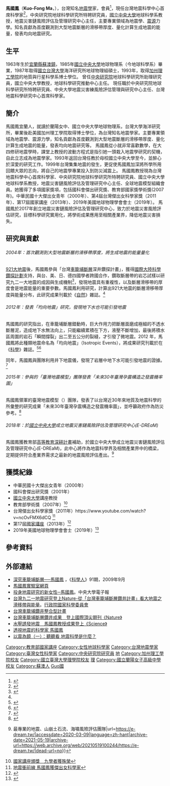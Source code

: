 {{Infobox_Scientist      
| name = 馬國鳳        
| image = Replace this image female.svg  
| caption = 
| birth_date = {{bya|1963}}
| birth_place = {{ROC|臺灣省}}[[宜蘭縣|宜蘭縣]][[蘇澳鎮_(臺灣)|蘇澳鎮]]<!--1945年~2000年宜蘭縣由臺灣省所管轄-->
| death_date =           
| death_place =         
| residence = {{TWN}} 
| nationality = {{ROC}} 
| field = 地震學家       
| work_institution = [[中央研究院|中央研究院]]地球科學研究所<br>[[國立中央大學|國立中央大學]]地球科學系<br>[[國立中央大學|國立中央大學]][[地震災害鏈風險評估及管理研究中心|地震災害鏈風險評估及管理研究中心]]
| alma_mater = [[台灣省立蘭陽高級女子中學|台灣省立蘭陽高級女子中學]]<br>[[國立中央大學|國立中央大學]]<br>[[國立台灣大學|國立台灣大學]]<br>美國[[加州理工學院|加州理工學院]]          
| doctoral_advisor = [[金森博雄|金森博雄]] 
| doctoral_students =    
| known_for = 地震學、震源力學
| prizes = 中華民國十大傑出女青年<br>[[國立中央大學|國立中央大學]]講座教授<br>教育部學術獎<br>台灣傑出女科學家獎<br>國家講座教授<br>美國地球物理學會會士
| religion =      
| footnotes =    
}}

'''馬國鳳'''（'''Kuo-Fong Ma'''，{{bd|1963年||||catIdx=Ma馬}}），台灣知名[[地震學|地震學]]家，{{link-en|全球地震模型組織|Global Earthquake Model}}會員<ref>{{Cite web|title=國立中央大學地球科學學系|url=http://www.gep.ncu.edu.tw/tw/news/focus_content.php?nid=3|work=www.gep.ncu.edu.tw|accessdate=2019-02-24|archive-url=https://web.archive.org/web/20180501142604/http://www.gep.ncu.edu.tw/tw/news/focus_content.php?nid=3|archive-date=2018-05-01|dead-url=yes}}</ref>，現任台灣地震科學中心首席科學家<ref>{{Cite web|title=地震學家到底做了什麼？ 馬國鳳教授分享地震大小事|url=http://www.taiwanhot.net/?p=80616|work=台灣好新聞 TaiwanHot.net|accessdate=2019-02-24|language=zh-TW|archive-date=2020-12-07|archive-url=https://web.archive.org/web/20201207211920/http://www.taiwanhot.net/?p=80616|dead-url=no}}</ref>，中央研究院地球科學研究所特聘研究員，[[國立中央大學|國立中央大學]]地球科學系教授，地震災害鏈風險評估及管理研究中心主任，主要專業領域為地震學、[[震源|震源]]力學。知名貢獻為首度觀測到大型地震斷層的滑移帶厚度、量化計算生成地震的能量，發表均向地震研究。

==生平==
1963年生於[[宜蘭縣|宜蘭縣]][[蘇澳鎮_(台灣)|蘇澳鎮]]，1985年[[國立中央大學|國立中央大學]]地球物理系（今地球科學系）畢業，1987年取得[[國立台灣大學|國立台灣大學]]海洋研究所地球物理組碩士，1993年，取得[[加州理工學院|加州理工學院]]的地質與行星科學系博士學位。
曾任[[中央研究院|中央研究院]]地球科學研究所助理研究員，國立中央大學教授，地球科學研究推動中心主任。
現任職於中央研究院地球科學研究所特聘研究員、中央大學地震災害練風險評估管理與研究中心主任、台灣地震科學研究中心首席科學家。
==簡介==
馬國鳳宜蘭人，就讀於蘭陽女中、國立中央大學地球物理系，台灣大學海洋研究所，畢業後赴美國加州理工學院取得博士學位，為台灣知名地震學家。主要專業領域為地震學、震源力學，知名貢獻為首度觀測到大型地震斷層的滑移帶厚度、量化計算生成地震的能量，發表均向地震研究等。
馬國鳳從小就非常喜歡數學，在大四修研地震學時，課堂上教授的波動方程式是指引她一頭栽入地震學研究的契機，自此立志成為地震學家。1993年返回台灣任教於母校國立中央大學至今，並醉心於深愛的研究工作。1999年台灣集集地震的發生，更促使馬國鳳加深將所學所用回饋大眾的志向，將自己的地震學專業投入到防災減震上。
馬國鳳教授現為台灣地震科學中心首席科學家、中央研究院地球科學研究所特聘研究員、國立中央大學地球科學系教授，地震災害鏈風險評估及管理研究中心主任、全球地震模型組織會員。她獲得了多項國家獎項，包括國科會傑出研究獎、教育部國家獎學術獎(2007年)。中華民國十大傑出女青年（2000年）、第4屆台灣傑出女科學家獎（2011年）、第17屆國家講座（2013年）、2019年美國地球物理學會會士（2019年）。
馬國鳳於2017年創立地震災害鏈風險評估及管理研究中心，致力於地震災害風險評估研究，目標科學研究實用化，將學術成果應用至相關產業界，降低地震災害損失。

==研究與貢獻==

====== 2004年：首次觀測到大型地震斷層的滑移帶厚度，將生成地震的能量量化 ======
[[921大地震|921大地震]]後，馬國鳳參與「台灣[[車籠埔斷層|車籠埔斷層]]深井鑽探計畫」，獲得[[国际大陆科学钻探计划|國際大陸科學鑽探計劃]]支持，與台、美、日、德四國學者跨國合作，鑽取斷層帶的岩芯試樣以研究九二一大地震的成因與生成機制<ref name=":0">{{Cite web|url=https://www.thenewslens.com/feature/thefemalescientists/66817|title=改寫世界地震理論的台灣女科學家：馬國鳳|accessdate=2018-03-24|author=|date=|publisher=|archive-date=2019-04-04|archive-url=https://web.archive.org/web/20190404171707/https://www.thenewslens.com/feature/thefemalescientists/66817|dead-url=no}}</ref>，發現地震具有重複性，以及斷層滑移帶的厚度會是地震能量的重要參數。馬國鳳利用研究，計算出921大地震的斷層滑移帶厚度與能量分布，此研究成果刊載於《[[自然_(期刊)|自然]]》雜誌。<ref name=":0" />

====== 2012年：發表「均向地震」研究，發現地下水也可能引發地震 ======
馬國鳳的研究指出，在車籠埔斷層錯動時，巨大作用力把斷層面磨成極細的不透水斷層泥，造成地下水無法向上，只能繼續累積在下方，液壓不斷增加，最後將積水區周圍的岩石「瞬間撐裂」出二至五公分的裂縫，才引發了微地震。2012 年，馬國鳳將此種類地震命名為「均向地震」（Isotropic Events），將成果研究刊載於在《[[科學_(期刊)|科學]]》雜誌。<ref>{{Cite journal|title=Isotropic Events Observed with a Borehole Array in the Chelungpu Fault Zone, Taiwan|url=http://science.sciencemag.org/content/337/6093/459|last=Ma|first=Kuo-Fong|last2=Lin|first2=Yen-Yu|date=2012-07-27|journal=Science|issue=6093|doi=10.1126/science.1222119|volume=337|pages=459–463|language=en|issn=0036-8075|pmid=22837526|last3=Lee|first3=Shiann-Jong|last4=Mori|first4=Jim|last5=Brodsky|first5=Emily E.|access-date=2018-03-24|archive-date=2019-04-04|archive-url=https://web.archive.org/web/20190404171529/http://science.sciencemag.org/content/337/6093/459|dead-url=no}}</ref><ref>{{Cite web|url=https://www.thenewslens.com/feature/thefemalescientists/66817|title=改寫世界地震理論的台灣女科學家：馬國鳳|accessdate=2018-03-24|author=|date=|publisher=|archive-date=2019-04-04|archive-url=https://web.archive.org/web/20190404171707/https://www.thenewslens.com/feature/thefemalescientists/66817|dead-url=no}}</ref>

同年，馬國鳳與團隊利用井下地震儀，發現了岩層中地下水可能引發地震的證據。<ref>{{Cite web|title=全球首見 台教授研究 水壓誘發地震｜蘋果新聞網｜蘋果日報|url=http://www.appledaily.com.tw/appledaily/article/headline/20120801/34408668/|accessdate=2020-03-09|work=蘋果新聞網|language=zh-TW|archive-date=2016-03-08|archive-url=https://web.archive.org/web/20160308012848/http://www.appledaily.com.tw/appledaily/article/headline/20120801/34408668/|dead-url=no}}</ref>

====== 2015年：參與的「臺灣地震模型」團隊發表「未來30年臺灣孕震構造之發震機率圖」 ======
馬國鳳領軍的臺灣地震模型（{{lang-en|Taiwan Earthquake Model}}）團隊，發表了以台灣近30年來地質及地震科學的所彙整的研究成果「未來30年臺灣孕震構造之發震機率圖」，並呼籲政府作為防災參考。<ref>{{Cite web|title=你是強震的高風險族群嗎？ - 報導者 The Reporter|url=https://www.twreporter.org/a/dangerous-fault-architect|work=www.twreporter.org|accessdate=2019-02-24|language=zh-TW|archive-date=2019-02-24|archive-url=https://web.archive.org/web/20190224173838/https://www.twreporter.org/a/dangerous-fault-architect|dead-url=no}}</ref>

====== 2018年：於[[國立中央大學|國立中央大學]]成立地震災害鏈風險評估及管理研究中心(E-DREaM) ======
馬國鳳獲教育部[[高等教育深耕計畫|高等教育深耕計畫]]補助，於國立中央大學成立地震災害鏈風險評估及管理研究中心(E-DREaM)，此中心將作為地震科學界及相關產業界中的橋梁，定期提供符合產業界需求之最新的地震風險評估產出。<ref>{{Cite web|title=E-DREaM – 地震災害鏈風險評估及管理研究中心(E-DREaM){{!}}最專業的地震、山崩土石流、海嘯風險評估團隊|url=https://e-dream.tw/|accessdate=2020-03-09|language=zh-hant|archive-date=2021-05-19|archive-url=https://web.archive.org/web/20210519100244/https://e-dream.tw/|dead-url=no}}</ref>


==獲獎紀錄==
* 中華民國十大傑出女青年（2000年）
* 國科會傑出研究獎（2001年）
* [[國立中央大學|國立中央大學]]講座教授
* 教育部學術獎（2007年）<ref>[http://www.ncu.edu.tw/~ncu7009/news/clip/read/2619 國家講座頒獎　九學者獲殊榮]{{dead link|date=2018年5月 |bot=InternetArchiveBot |fix-attempted=yes }}</ref>
* 台灣傑出女科學家獎（2011年）https://www.youtube.com/watch?v=ncOvFMX6dCQ {{Wayback|url=https://www.youtube.com/watch?v=ncOvFMX6dCQ |date=20210202030935 }} <ref>[http://life.chinatimes.com/2009Cti/Channel/Life/life-article/0,5047,11051801+112011022700047,00.html 地震衝前線 馬國鳳獲傑出女科學家]{{dead link|date=2018年5月 |bot=InternetArchiveBot |fix-attempted=yes }}</ref>
* 第17屆[[國家講座|國家講座]]（2013年）<ref>{{Cite web |url=http://www.cna.com.tw/news/aedu/201311210134-1.aspx |title=國家講座及學術獎 名單揭曉 |access-date=2013-11-22 |archive-url=https://web.archive.org/web/20131122200621/http://www.cna.com.tw/news/aEDU/201311210134-1.aspx |archive-date=2013-11-22 |dead-url=yes }}</ref>
* 2019年美國地球物理學會會士（2019年）<ref>{{Cite web |url=https://eos.org/agu-news/2019-class-of-agu-fellows-announced?fbclid=IwAR0BH6w-tbOnsSQN3YGec2jm1a3Zwa9yFR8vqobcSq3EZejL8EmwBNDiMXo |title=2019 Class of AGU Fellows Announced |access-date=2019-08-15 |archive-url=https://eos.org/agu-news/2019-class-of-agu-fellows-announced?fbclid=IwAR0BH6w-tbOnsSQN3YGec2jm1a3Zwa9yFR8vqobcSq3EZejL8EmwBNDiMXo/https://eos.org/agu-news/2019-class-of-agu-fellows-announced?fbclid=IwAR0BH6w-tbOnsSQN3YGec2jm1a3Zwa9yFR8vqobcSq3EZejL8EmwBNDiMXo |archive-date=2019-08-15 |dead-url=yes }}</ref>

==參考資料==
<references/>

==外部連結==
* [http://edba.ncl.edu.tw/sa/readtx.asp?docsn=2009094144&readtype=ch 深究車籠埔斷層──馬國鳳] {{Wayback|url=http://edba.ncl.edu.tw/sa/readtx.asp?docsn=2009094144&readtype=ch |date=20190701055413 }}，《[[科學人|科學人]]》91期，2009年9月
* [http://eqkc.earth.ncu.edu.tw/ 馬國鳳實驗室網頁] {{Wayback|url=http://eqkc.earth.ncu.edu.tw/ |date=20200805071918 }}
* [http://www.cc.ncu.edu.tw/~ncunews/035/90-34.htm 投身地震研究的新女性─馬國鳳]。中央大學電子報
* [http://web1.nsc.gov.tw/ctpda.aspx?xItem=7594&ctNode=75&mp=8 台灣九二一地震研究登上Nature-從「台灣車籠埔斷層鑽井計畫」看大地震之滑移帶與能量]{{dead link|date=2018年5月 |bot=InternetArchiveBot |fix-attempted=yes }}。[[行政院國家科學委員會|行政院國家科學委員會]]
* [http://eqkc.earth.ncu.edu.tw/TCDP.htm 台灣車籠埔鑽井整合型計畫] {{Wayback|url=http://eqkc.earth.ncu.edu.tw/TCDP.htm |date=20201102035044 }}
* [https://web.archive.org/web/20100617081741/http://sec.ncu.edu.tw/ncunews/164/develop_101.html 台灣車籠埔斷層鑽井成果　登上國際頂尖期刊《Nature》]
* [http://ncusec.ncu.edu.tw/news/event_content.php?E_ID=56 水壓誘發地震　馬國鳳教授成果登上《Science》] {{Wayback|url=http://ncusec.ncu.edu.tw/news/event_content.php?E_ID=56 |date=20210202030620 }}
* [https://tw.news.yahoo.com/%E9%80%8F%E8%A6%96%E5%9C%B0%E9%9C%87%E7%9A%84%E7%A7%91%E5%AD%B8%E5%AE%B6-%E9%A6%AC%E5%9C%8B%E9%B3%B3-20110414-090000-191.html 透視地震的科學家 馬國鳳] {{Wayback|url=https://tw.news.yahoo.com/%E9%80%8F%E8%A6%96%E5%9C%B0%E9%9C%87%E7%9A%84%E7%A7%91%E5%AD%B8%E5%AE%B6-%E9%A6%AC%E5%9C%8B%E9%B3%B3-20110414-090000-191.html |date=20210202030637 }}
* [https://pansci.asia/archives/75447 以震為鏡（一）：聽聽看 地震科學是什麼？] {{Wayback|url=https://pansci.asia/archives/75447 |date=20210202030645 }}

{{歷屆國家講座教授名單}}
{{DEFAULTSORT:Ma馬}}
[[Category:教育部國家講座|Category:教育部國家講座]]
[[Category:女性地球科學家|Category:女性地球科學家]]
[[Category:台灣地震學家|Category:台灣地震學家]]
[[Category:臺灣女性科學家|Category:臺灣女性科學家]]
[[Category:中央研究院研究員|Category:中央研究院研究員]]
[[Category:國立中央大學教授|地]]
[[Category:加州理工學院校友|Category:加州理工學院校友]]
[[Category:國立臺灣大學理學院校友|Category:國立臺灣大學理學院校友]]
[[Category:國立中央大學校友|理]]
[[Category:國立蘭陽女子高級中學校友|Category:國立蘭陽女子高級中學校友]]
[[Category:蘇澳人|Category:蘇澳人]]
[[Category:馬姓|Guo國]]